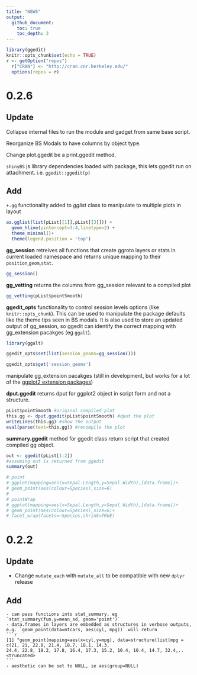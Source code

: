 ```yaml
---
title: "NEWS"
output: 
  github_document:
    toc: true
    toc_depth: 3
---
```


```r
library(ggedit)
knitr::opts_chunk$set(echo = TRUE)
r <- getOption("repos")
  r["CRAN"] <- "http://cran.cnr.berkeley.edu/"
  options(repos = r)
```

# 0.2.6
## Update
Collapse internal files to run the module and gadget from same base script.

Reorganize BS Modals to have columns by object type.

Change plot.ggedit be a print.ggedit method.

`shinyBS` js library dependencies loaded with package, this lets ggedit run on attachment. i.e. `ggedit::ggedit(p)`
    
## Add
`+.gg` functionality added to *gglist* class to manipulate to multiple plots in layout
    
```r

as.gglist(list(pList[[1]],pList[[3]])) + 
  geom_hline(yintercept=3:4,linetype=2) + 
  theme_minimal()+
  theme(legend.position = 'top')

```
  
**gg_session** retreives all functions that create ggroto layers or stats in current loaded namespace and returns unique mapping to their `position`,`geom`,`stat`.
  
```r

gg_session()

```
  
**gg_vetting** returns the columns from gg_session relevant to a compiled plot
  
```r

gg_vetting(pList$pointSmooth)

```

**ggedit_opts** functionality to control session levels options (like `knitr::opts_chunk`). This can be used to manipulate the package defaults like the theme tips seen in BS modals. It is also used to store an updated output of gg_session, so ggedit can identify the correct mapping with gg_extension pacakges (eg `ggalt`).
  
```r

library(ggalt)

ggedit_opts$set(list(session_geoms=gg_session()))

ggedit_opts$get('session_geoms')

```
  
manipulate gg_extension pacakges (still in development, but works for a lot of the [ggplot2 extension packages](http://www.ggplot2-exts.org/))
  
**dput.ggedit** returns dput for ggplot2 object in script form and not a structure.
  
```r
pList$pointSmooth #original compiled plot
this.gg <- dput.ggedit(pList$pointSmooth) #dput the plot
writeLines(this.gg) #show the output
eval(parse(text=this.gg)) #recompile the plot
```
  
**summary.ggedit** method for ggedit class return script that created compiled gg object. 

```r
out <- ggedit(pList[1:2])
#assuming out is returned from ggedit
summary(out)

# point
# ggplot(mapping=aes(x=Sepal.Length,y=Sepal.Width),[data.frame])+
# geom_point(aes(colour=Species),size=6)
# 
# pointWrap
# ggplot(mapping=aes(x=Sepal.Length,y=Sepal.Width),[data.frame])+
# geom_point(aes(colour=Species),size=6)+
# facet_wrap(facets=~Species,shrink=TRUE)
```

# 0.2.2
## Update 
  - Change `mutate_each` with `mutate_all` to be compatible with new `dplyr` release

## Add
    - can pass functions into stat_summary, eg `stat_summary(fun.y=mean_sd, geom='point')`
    - data.frames in layers are embedded as structures in verbose outputs, e.g. `geom_point(data=mtcars, aes(cyl, mpg))` will return
    ```r
    [1] "geom_point(mapping=aes(x=cyl,y=mpg), data=structure(list(mpg = c(21, 21, 22.8, 21.4, 18.7, 18.1, 14.3,
    24.4, 22.8, 19.2, 17.8, 16.4, 17.3, 15.2, 10.4, 10.4, 14.7, 32.4,.. <truncated>
    ```
    - aesthetic can be set to NULL, ie aes(group=NULL)